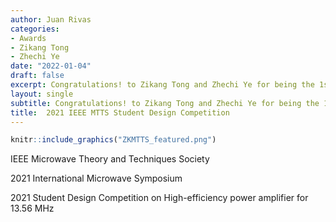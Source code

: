 ```yaml
---
author: Juan Rivas
categories:
- Awards
- Zikang Tong
- Zhechi Ye
date: "2022-01-04"
draft: false
excerpt: Congratulations! to Zikang Tong and Zhechi Ye for being the 1st place winners of the IEEE MTTS Student Design Competition.
layout: single
subtitle: Congratulations! to Zikang Tong and Zhechi Ye for being the 1st place winners of the IEEE MTTS Student Design Competition
title:  2021 IEEE MTTS Student Design Competition
---
```




```r
knitr::include_graphics("ZKMTTS_featured.png")
```
IEEE Microwave Theory and Techniques Society

2021 International Microwave Symposium

2021 Student Design Competition on High-efficiency power amplifier for 13.56 MHz 





